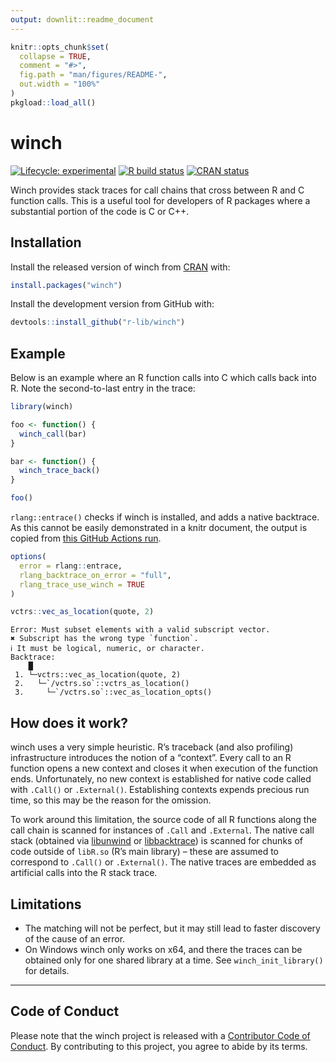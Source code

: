 ```yaml
---
output: downlit::readme_document
---
```


<!-- README.md is generated from README.Rmd. Please edit that file -->

```r
knitr::opts_chunk$set(
  collapse = TRUE,
  comment = "#>",
  fig.path = "man/figures/README-",
  out.width = "100%"
)
pkgload::load_all()
```

# winch

<!-- badges: start -->
[![Lifecycle: experimental](https://img.shields.io/badge/lifecycle-experimental-orange.svg)](https://www.tidyverse.org/lifecycle/#experimental)
[![R build status](https://github.com/r-prof/winch/workflows/rcc/badge.svg)](https://github.com/r-prof/winch/actions)
[![CRAN status](https://www.r-pkg.org/badges/version/winch)](https://CRAN.R-project.org/package=winch)
<!-- badges: end -->

Winch provides stack traces for call chains that cross between R and C function calls.
This is a useful tool for developers of R packages where a substantial portion of the code is C or C++.


## Installation

Install the released version of winch from [CRAN](https://cran.r-project.org/) with:

``` r
install.packages("winch")
```

Install the development version from GitHub with:

``` r
devtools::install_github("r-lib/winch")
```



## Example

Below is an example where an R function calls into C which calls back into R. 
Note the second-to-last entry in the trace:

```r
library(winch)

foo <- function() {
  winch_call(bar)
}

bar <- function() {
  winch_trace_back()
}

foo()
```

`rlang::entrace()` checks if winch is installed, and adds a native backtrace.
As this cannot be easily demonstrated in a knitr document, the output is copied from [this GitHub Actions run](https://github.com/r-prof/winch/runs/1147640026?check_suite_focus=true#step:12:169).

```r
options(
  error = rlang::entrace,
  rlang_backtrace_on_error = "full",
  rlang_trace_use_winch = TRUE
)

vctrs::vec_as_location(quote, 2)
```

```
Error: Must subset elements with a valid subscript vector.
✖ Subscript has the wrong type `function`.
ℹ It must be logical, numeric, or character.
Backtrace:
    █
 1. └─vctrs::vec_as_location(quote, 2)
 2.   └─`/vctrs.so`::vctrs_as_location()
 3.     └─`/vctrs.so`::vec_as_location_opts()
 ```


## How does it work?

winch uses a very simple heuristic.
R's traceback (and also profiling) infrastructure introduces the notion of a "context".
Every call to an R function opens a new context and closes it when execution of the function ends.
Unfortunately, no new context is established for native code called with `.Call()` or `.External()`.
Establishing contexts expends precious run time, so this may be the reason for the omission.

To work around this limitation, the source code of all R functions along the call chain is scanned for instances of `.Call` and `.External`.
The native call stack (obtained via [libunwind](https://github.com/libunwind/libunwind) or [libbacktrace](https://github.com/ianlancetaylor/libbacktrace)) is scanned for chunks of code outside of `libR.so` (R's main library) -- these are assumed to correspond to `.Call()` or `.External()`.
The native traces are embedded as artificial calls into the R stack trace.

## Limitations

- The matching will not be perfect, but it may still lead to faster discovery of the cause of an error.
- On Windows winch only works on x64, and there the traces can be obtained only for one shared library at a time. 
See `winch_init_library()` for details.

---

## Code of Conduct

Please note that the winch project is released with a [Contributor Code of Conduct](https://contributor-covenant.org/version/2/0/CODE_OF_CONDUCT.html). By contributing to this project, you agree to abide by its terms.

